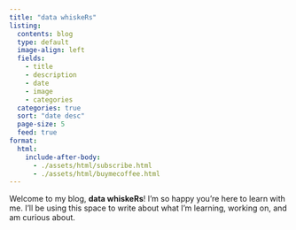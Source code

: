 ```yaml
---
title: "data whiskeRs"
listing:
  contents: blog
  type: default
  image-align: left
  fields: 
    - title
    - description
    - date
    - image
    - categories
  categories: true
  sort: "date desc"
  page-size: 5
  feed: true
format:
  html:
    include-after-body:
      - ./assets/html/subscribe.html
      - ./assets/html/buymecoffee.html
---
```


Welcome to my blog, **data whiskeRs**! I'm so happy you're here to learn with me. I'll be using this space to write about what I'm learning, working on, and am curious about.

